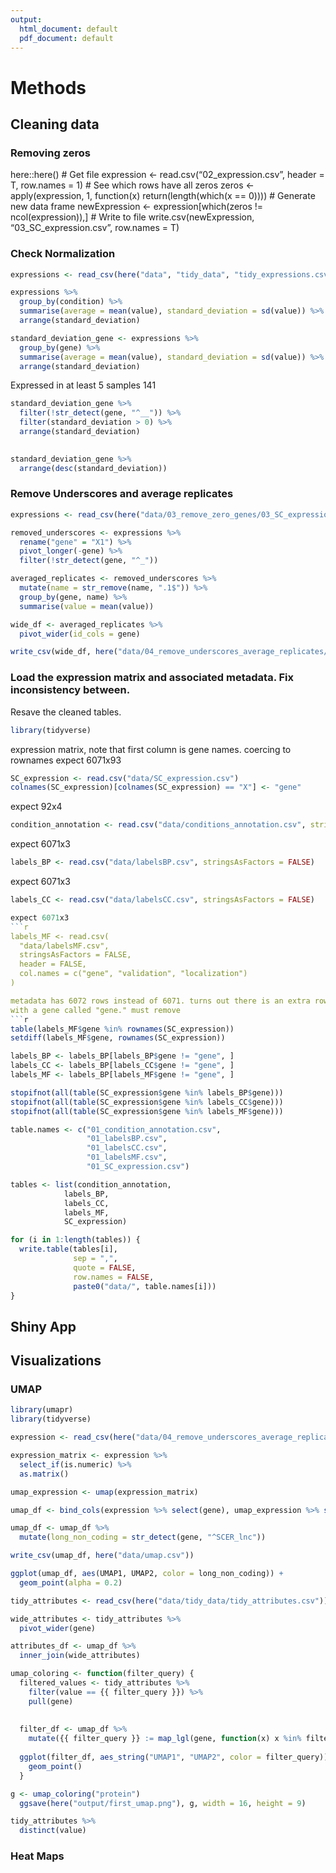 ```yaml
---
output:
  html_document: default
  pdf_document: default
---
```


# Methods

## Cleaning data

### Removing zeros
here::here()
# Get file
expression <- read.csv("02_expression.csv", header = T, row.names = 1)
# See which rows have all zeros
zeros <- apply(expression, 1, function(x) return(length(which(x == 0))))
# Generate new data frame
newExpression <- expression[which(zeros != ncol(expression)),]
# Write to file
write.csv(newExpression, "03_SC_expression.csv", row.names = T)

### Check Normalization
```r
expressions <- read_csv(here("data", "tidy_data", "tidy_expressions.csv"))
```

```r
expressions %>% 
  group_by(condition) %>% 
  summarise(average = mean(value), standard_deviation = sd(value)) %>% 
  arrange(standard_deviation)
```

```r
standard_deviation_gene <- expressions %>% 
  group_by(gene) %>% 
  summarise(average = mean(value), standard_deviation = sd(value)) %>% 
  arrange(standard_deviation)
```

Expressed in at least 5 samples
141
```r
standard_deviation_gene %>% 
  filter(!str_detect(gene, "^__")) %>% 
  filter(standard_deviation > 0) %>% 
  arrange(standard_deviation)
  
```

```r
standard_deviation_gene %>% 
  arrange(desc(standard_deviation))
```

### Remove Underscores and average replicates 
```r
expressions <- read_csv(here("data/03_remove_zero_genes/03_SC_expression.csv"))
```

```r
removed_underscores <- expressions %>%
  rename("gene" = "X1") %>% 
  pivot_longer(-gene) %>% 
  filter(!str_detect(gene, "^_"))
```

```r
averaged_replicates <- removed_underscores %>% 
  mutate(name = str_remove(name, ".1$")) %>% 
  group_by(gene, name) %>% 
  summarise(value = mean(value))
```

```r
wide_df <- averaged_replicates %>% 
  pivot_wider(id_cols = gene)
```

```r
write_csv(wide_df, here("data/04_remove_underscores_average_replicates/04_SC_expression.csv"))
```

###  Load the expression matrix and associated metadata. Fix inconsistency between.
Resave the cleaned tables.
```r
library(tidyverse)
```
expression matrix, note that first column is gene names. coercing to rownames
expect 6071x93
```r
SC_expression <- read.csv("data/SC_expression.csv")
colnames(SC_expression)[colnames(SC_expression) == "X"] <- "gene"
```
expect 92x4
```r
condition_annotation <- read.csv("data/conditions_annotation.csv", stringsAsFactors = FALSE)
```
expect 6071x3
```r
labels_BP <- read.csv("data/labelsBP.csv", stringsAsFactors = FALSE)
```

expect 6071x3
```r
labels_CC <- read.csv("data/labelsCC.csv", stringsAsFactors = FALSE)

expect 6071x3
```r
labels_MF <- read.csv(
  "data/labelsMF.csv",
  stringsAsFactors = FALSE,
  header = FALSE,
  col.names = c("gene", "validation", "localization")
)

metadata has 6072 rows instead of 6071. turns out there is an extra row
with a gene called "gene." must remove
```r
table(labels_MF$gene %in% rownames(SC_expression))
setdiff(labels_MF$gene, rownames(SC_expression))
```

```r
labels_BP <- labels_BP[labels_BP$gene != "gene", ]
labels_CC <- labels_BP[labels_CC$gene != "gene", ]
labels_MF <- labels_BP[labels_MF$gene != "gene", ]
```

```r
stopifnot(all(table(SC_expression$gene %in% labels_BP$gene)))
stopifnot(all(table(SC_expression$gene %in% labels_CC$gene)))
stopifnot(all(table(SC_expression$gene %in% labels_MF$gene)))
```

```r
table.names <- c("01_condition_annotation.csv", 
                 "01_labelsBP.csv",
                 "01_labelsCC.csv",
                 "01_labelsMF.csv", 
                 "01_SC_expression.csv")

tables <- list(condition_annotation,
            labels_BP,
            labels_CC,
            labels_MF,
            SC_expression)
```

```r
for (i in 1:length(tables)) {
  write.table(tables[i], 
              sep = ",",
              quote = FALSE,
              row.names = FALSE,
              paste0("data/", table.names[i]))
}
```


## Shiny App


## Visualizations

### UMAP

```r
library(umapr)
library(tidyverse)
```

```r
expression <- read_csv(here("data/04_remove_underscores_average_replicates/04_SC_expression.csv"))
```

```r
expression_matrix <- expression %>% 
  select_if(is.numeric) %>% 
  as.matrix()
```


```r
umap_expression <- umap(expression_matrix)
```

```r
umap_df <- bind_cols(expression %>% select(gene), umap_expression %>% select(UMAP1, UMAP2))
```


```r
umap_df <- umap_df %>% 
  mutate(long_non_coding = str_detect(gene, "^SCER_lnc"))
```

```r
write_csv(umap_df, here("data/umap.csv"))
```


```r
ggplot(umap_df, aes(UMAP1, UMAP2, color = long_non_coding)) + 
  geom_point(alpha = 0.2)
```

```r
tidy_attributes <- read_csv(here("data/tidy_data/tidy_attributes.csv"))
```

```r
wide_attributes <- tidy_attributes %>%
  pivot_wider(gene)
```

```r
attributes_df <- umap_df %>% 
  inner_join(wide_attributes)
```

```r
umap_coloring <- function(filter_query) {
  filtered_values <- tidy_attributes %>% 
    filter(value == {{ filter_query }}) %>% 
    pull(gene)
  
  
  filter_df <- umap_df %>% 
    mutate({{ filter_query }} := map_lgl(gene, function(x) x %in% filtered_values))
  
  ggplot(filter_df, aes_string("UMAP1", "UMAP2", color = filter_query)) + 
    geom_point()
  }

g <- umap_coloring("protein") 
  ggsave(here("output/first_umap.png"), g, width = 16, height = 9)
```

```r
tidy_attributes %>% 
  distinct(value)
```

### Heat Maps




